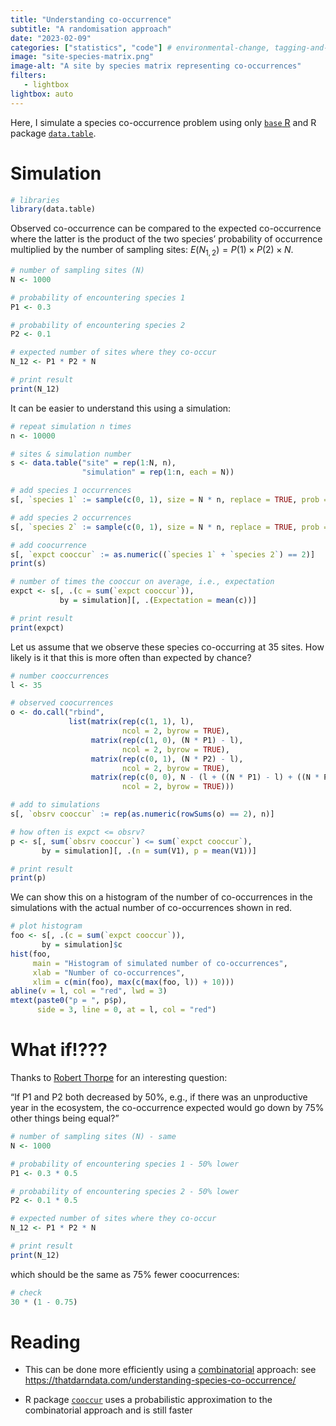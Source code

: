 ```yaml
---
title: "Understanding co-occurrence"
subtitle: "A randomisation approach"
date: "2023-02-09"
categories: ["statistics", "code"] # environmental-change, tagging-and-telemetry, allee-effects, invasive-species, statistics, code
image: "site-species-matrix.png"
image-alt: "A site by species matrix representing co-occurrences"
filters:
   - lightbox
lightbox: auto
---
```


Here, I simulate a species co-occurrence problem using only [`base` R](https://www.r-project.org/) and R package [`data.table`](https://cran.r-project.org/package=data.table).

# Simulation

```r

# libraries
library(data.table)

```

Observed co-occurrence can be compared to the expected co-occurrence where the latter is the product of the two species' probability of occurrence multiplied by the number of sampling sites: $E(N_{1,2}) = P(1) \times P(2) \times N$.

```r

# number of sampling sites (N)
N <- 1000

# probability of encountering species 1
P1 <- 0.3

# probability of encountering species 2
P2 <- 0.1

# expected number of sites where they co-occur
N_12 <- P1 * P2 * N

# print result
print(N_12)

```

It can be easier to understand this using a simulation:

```r

# repeat simulation n times
n <- 10000

# sites & simulation number
s <- data.table("site" = rep(1:N, n),
                "simulation" = rep(1:n, each = N))

# add species 1 occurrences
s[, `species 1` := sample(c(0, 1), size = N * n, replace = TRUE, prob = c(1 - P1, P1))]

# add species 2 occurrences
s[, `species 2` := sample(c(0, 1), size = N * n, replace = TRUE, prob = c(1 - P2, P2))]

# add coocurrence
s[, `expct cooccur` := as.numeric((`species 1` + `species 2`) == 2)]
print(s)

# number of times the cooccur on average, i.e., expectation
expct <- s[, .(c = sum(`expct cooccur`)), 
           by = simulation][, .(Expectation = mean(c))]

# print result
print(expct)

```

Let us assume that we observe these species co-occurring at 35 sites. How likely is it that this is more often than expected by chance?

```r

# number cooccurrences
l <- 35

# observed coocurrences
o <- do.call("rbind",
             list(matrix(rep(c(1, 1), l), 
                         ncol = 2, byrow = TRUE),
                  matrix(rep(c(1, 0), (N * P1) - l), 
                         ncol = 2, byrow = TRUE),
                  matrix(rep(c(0, 1), (N * P2) - l), 
                         ncol = 2, byrow = TRUE),
                  matrix(rep(c(0, 0), N - (l + ((N * P1) - l) + ((N * P2) - l))), 
                         ncol = 2, byrow = TRUE)))

# add to simulations
s[, `obsrv cooccur` := rep(as.numeric(rowSums(o) == 2), n)]

# how often is expct <= obsrv?
p <- s[, sum(`obsrv cooccur`) <= sum(`expct cooccur`), 
       by = simulation][, .(n = sum(V1), p = mean(V1))]

# print result
print(p)

```

We can show this on a histogram of the number of co-occurrences in the simulations with the actual number of co-occurrences shown in red.

```r

# plot histogram
foo <- s[, .(c = sum(`expct cooccur`)), 
       by = simulation]$c
hist(foo,
     main = "Histogram of simulated number of co-occurrences",
     xlab = "Number of co-occurrences",
     xlim = c(min(foo), max(c(max(foo, l)) + 10)))
abline(v = l, col = "red", lwd = 3)
mtext(paste0("p = ", p$p), 
      side = 3, line = 0, at = l, col = "red")

```

# What if!???

Thanks to [Robert Thorpe](https://www.cefas.co.uk/about-us/people/robert-b-thorpe/) for an interesting question:

"If P1 and P2 both decreased by 50%, e.g., if there was an unproductive year in the ecosystem, the co-occurrence expected would go down by 75% other things being equal?"

```r

# number of sampling sites (N) - same
N <- 1000

# probability of encountering species 1 - 50% lower
P1 <- 0.3 * 0.5

# probability of encountering species 2 - 50% lower
P2 <- 0.1 * 0.5

# expected number of sites where they co-occur
N_12 <- P1 * P2 * N

# print result
print(N_12)

```
which should be the same as 75% fewer coocurrences:

```r

# check
30 * (1 - 0.75)

```

# Reading

-   This can be done more efficiently using a [combinatorial](https://en.wikipedia.org/wiki/Combinatorics) approach: see <https://thatdarndata.com/understanding-species-co-occurrence/>

-   R package [`cooccur`](https://cran.r-project.org/package=cooccur) uses a probabilistic approximation to the combinatorial approach and is still faster



